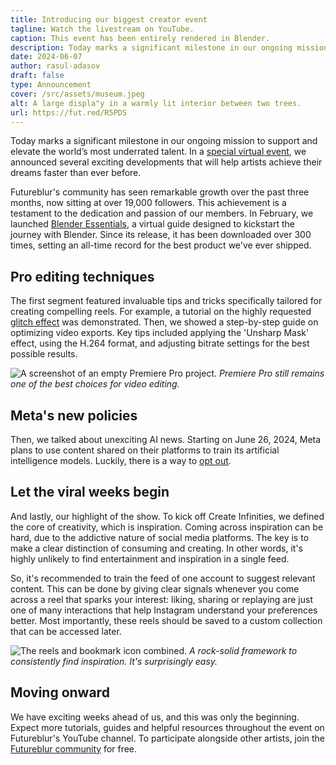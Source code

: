 ```yaml
---
title: Introducing our biggest creator event
tagline: Watch the livestream on YouTube.
caption: This event has been entirely rendered in Blender.
description: Today marks a significant milestone in our ongoing mission to support and elevate the world’s most underrated talent.
date: 2024-06-07
author: rasul-adasov
draft: false
type: Announcement
cover: /src/assets/museum.jpeg 
alt: A large displa"y in a warmly lit interior between two trees.
url: https://fut.red/R5PDS
---
```


Today marks a significant milestone in our ongoing mission to support and elevate the world’s most underrated talent. In a [special virtual event](https://fut.red/SvNo9), we announced several exciting developments that will help artists achieve their dreams faster than ever before.

Futureblur's community has seen remarkable growth over the past three months, now sitting at over 19,000 followers. This achievement is a testament to the dedication and passion of our members. In February, we launched [Blender Essentials](https://store.futureblur.com/l/ble), a virtual guide designed to kickstart the journey with Blender. Since its release, it has been downloaded over 300 times, setting an all-time record for the best product we've ever shipped.

## Pro editing techniques

The first segment featured invaluable tips and tricks specifically tailored for creating compelling reels. For example, a tutorial on the highly requested [glitch effect](https://fut.red/k7yrY) was demonstrated. Then, we showed a step-by-step guide on optimizing video exports. Key tips included applying the 'Unsharp Mask' effect, using the H.264 format, and adjusting bitrate settings for the best possible results.

![A screenshot of an empty Premiere Pro project.](/src/assets/premiere-pro.jpeg)
*Premiere Pro still remains one of the best choices for video editing.*

## Meta's new policies

Then, we talked about unexciting AI news. Starting on June 26, 2024, Meta plans to use content shared on their platforms to train its artificial intelligence models. Luckily, there is a way to [opt out](https://fut.red/HcjbF).

## Let the viral weeks begin

And lastly, our highlight of the show. To kick off Create Infinities, we defined the core of creativity, which is inspiration. Coming across inspiration can be hard, due to the addictive nature of social media platforms. The key is to make a clear distinction of consuming and creating. In other words, it's highly unlikely to find entertainment and inspiration in a single feed.

So, it's recommended to train the feed of one account to suggest relevant content. This can be done by giving clear signals whenever you come across a reel that sparks your interest: liking, sharing or replaying are just one of many interactions that help Instagram understand your preferences better. Most importantly, these reels should be saved to a custom collection that can be accessed later.

![The reels and bookmark icon combined.](/src/assets/reels-collection.jpeg)
*A rock-solid framework to consistently find inspiration. It's surprisingly easy.*

## Moving onward

We have exciting weeks ahead of us, and this was only the beginning. Expect more tutorials, guides and helpful resources throughout the event on Futureblur's YouTube channel. To participate alongside other artists, join the [Futureblur community](https://fut.red/d) for free.
